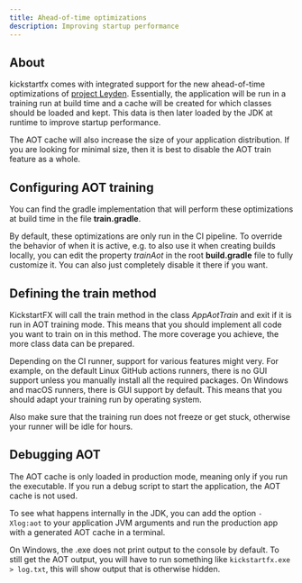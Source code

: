```yaml
---
title: Ahead-of-time optimizations
description: Improving startup performance
---
```


## About

kickstartfx comes with integrated support for the new ahead-of-time optimizations of [project Leyden](https://openjdk.org/projects/leyden/).
Essentially, the application will be run in a training run at build time and a cache will be created for which classes should be loaded and kept. This data is then later loaded by the JDK at runtime to improve startup performance.

The AOT cache will also increase the size of your application distribution. If you are looking for minimal size, then it is best to disable the AOT train feature as a whole.

## Configuring AOT training

You can find the gradle implementation that will perform these optimizations at build time in the file **train.gradle**.

By default, these optimizations are only run in the CI pipeline. To override the behavior of when it is active, e.g. to also use it when creating builds locally, you can edit the property *trainAot* in the root **build.gradle** file to fully customize it. You can also just completely disable it there if you want.

## Defining the train method

KickstartFX will call the train method in the class *AppAotTrain* and exit if it is run in AOT training mode. This means that you should implement all code you want to train on in this method. The more coverage you achieve, the more class data can be prepared.

Depending on the CI runner, support for various features might very. For example, on the default Linux GitHub actions runners, there is no GUI support unless you manually install all the required packages. On Windows and macOS runners, there is GUI support by default. This means that you should adapt your training run by operating system.

Also make sure that the training run does not freeze or get stuck, otherwise your runner will be idle for hours.

## Debugging AOT

The AOT cache is only loaded in production mode, meaning only if you run the executable. If you run a debug script to start the application, the AOT cache is not used.

To see what happens internally in the JDK, you can add the option `-Xlog:aot` to your application JVM arguments and run the production app with a generated AOT cache in a terminal.

On Windows, the .exe does not print output to the console by default. To still get the AOT output, you will have to run something like `kickstartfx.exe > log.txt`, this will show output that is otherwise hidden.
